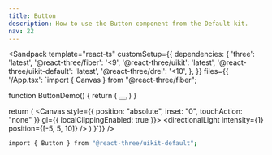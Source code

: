 ```yaml
---
title: Button
description: How to use the Button component from the Default kit.
nav: 22
---
```


<Sandpack
  template="react-ts"
  customSetup={{
    dependencies: {
      'three': 'latest',
      '@react-three/fiber': '<9',
      '@react-three/uikit': 'latest',
      '@react-three/uikit-default': 'latest',
      '@react-three/drei': '<10',
    },
  }}
  files={{
    '/App.tsx': `import { Canvas } from "@react-three/fiber";

function ButtonDemo() {
  return (
    <Button variant="outline" size="icon">
      <ChevronRight width={16} height={16} />
    </Button>
  )
}

  return (
    <Canvas style={{ position: "absolute", inset: "0", touchAction: "none" }} gl={{ localClippingEnabled: true }}>
      <ambientLight intensity={0.5} />
      <directionalLight intensity={1} position={[-5, 5, 10]} />
      <Fullscreen
        overflow="scroll"
        flexDirection="column"
        alignItems="center"
        padding={32}
      >
        <ButtonDemo />
      </Fullscreen>
    </Canvas>
  )
}`}}
/>

```bash
import { Button } from "@react-three/uikit-default";
```